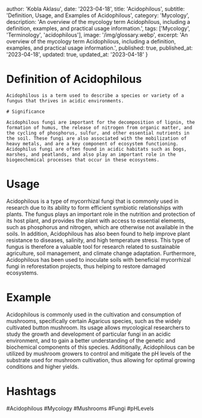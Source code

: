
  author: 'Kobla Aklasu',
  date: '2023-04-18',
  title: 'Acidophilous',
  subtitle: 'Definition, Usage, and Examples of Acidophilous',
  category: 'Mycology',
  description: 'An overview of the mycology term Acidophilous, including a definition, examples, and practical usage information.',
  tags: ['Mycology', 'Terminology', 'acidophilous'],
  image: '/img/glossary.webp',
  excerpt: 'An overview of the mycology term Acidophilous, including a definition, examples, and practical usage information.',
  published: true,
  published_at: '2023-04-18',
  updated: true,
  updated_at: '2023-04-18'
}




# Definition of Acidophilous
    
    Acidophilous is a term used to describe a species or variety of a fungus that thrives in acidic environments. 
    
    # Significance
    
    Acidophilous fungi are important for the decomposition of lignin, the formation of humus, the release of nitrogen from organic matter, and the cycling of phosphorus, sulfur, and other essential nutrients in the soil. These fungi are also associated with the mobilization of heavy metals, and are a key component of ecosystem functioning. Acidophilus fungi are often found in acidic habitats such as bogs, marshes, and peatlands, and also play an important role in the biogeochemical processes that occur in these ecosystems.

# Usage

Acidophilous is a type of mycorrhizal fungi that is commonly used in research due to its ability to form efficient symbiotic relationships with plants. The fungus plays an important role in the nutrition and protection of its host plant, and provides the plant with access to essential elements, such as phosphorus and nitrogen, which are otherwise not available in the soils. In addition, Acidophilous has also been found to help improve plant resistance to diseases, salinity, and high temperature stress. This type of fungus is therefore a valuable tool for research related to sustainable agriculture, soil management, and climate change adaptation. Furthermore, Acidophilous has been used to inoculate soils with beneficial mycorrhizal fungi in reforestation projects, thus helping to restore damaged ecosystems.

# Example

Acidophilous is commonly used in the cultivation and consumption of mushrooms, specifically certain Agaricus species, such as the widely cultivated button mushroom. Its usage allows mycological researchers to study the growth and development of particular fungi in an acidic environment, and to gain a better understanding of the genetic and biochemical components of this species. Additionally, Acidophilous can be utilized by mushroom growers to control and mitigate the pH levels of the substrate used for mushroom cultivation, thus allowing for optimal growing conditions and higher yields.

# Hashtags

#Acidophilous #Mycology #Mushrooms #Fungi #pHLevels

